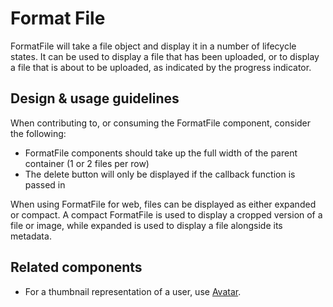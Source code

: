 
<Meta title="Components/Images and Icons/FormatFile" component={FormatFile} />

# Format File

FormatFile will take a file object and display it in a number of lifecycle
states. It can be used to display a file that has been uploaded, or to display a
file that is about to be uploaded, as indicated by the progress indicator.

## Design & usage guidelines

When contributing to, or consuming the FormatFile component, consider the
following:

- FormatFile components should take up the full width of the parent container (1
  or 2 files per row)
- The delete button will only be displayed if the callback function is passed in

When using FormatFile for web, files can be displayed as either expanded or
compact. A compact FormatFile is used to display a cropped version of a file or
image, while expanded is used to display a file alongside its metadata.

## Related components

- For a thumbnail representation of a user, use
  [Avatar](../?path=/docs/components-images-and-icons-avatar-docs--page).
